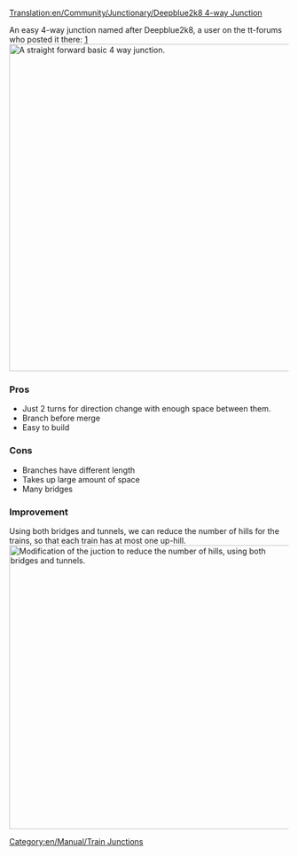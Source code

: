 [[Translation:en/Community/Junctionary/Deepblue2k8 4-way Junction]]

{{en/Community/Junctionary/Junctionsmenu}}
An easy 4-way junction named after Deepblue2k8, a user on the tt-forums who posted it there: [http://www.tt-forums.net/viewtopic.php?p=726035#p726035]
[[File:en/Community/Junctionary/Deepblue2k8 4-way junction.png|none|thumb|590px|A straight forward basic 4 way junction. ]]

===Pros===
* Just 2 turns for direction change with enough space between them.
* Branch before merge
* Easy to build

===Cons===
* Branches have different length
* Takes up large amount of space
* Many bridges

===Improvement===

Using both bridges and tunnels, we can reduce the number of hills for the trains, so that each train has at most one up-hill.
[[File:en/Community/Junctionary/Deepblue2k8-tunnel-bridge.jpeg|none|thumb|512px|Modification of the juction to reduce the number of hills, using both bridges and tunnels.]]

[[Category:en/Manual/Train Junctions]]
